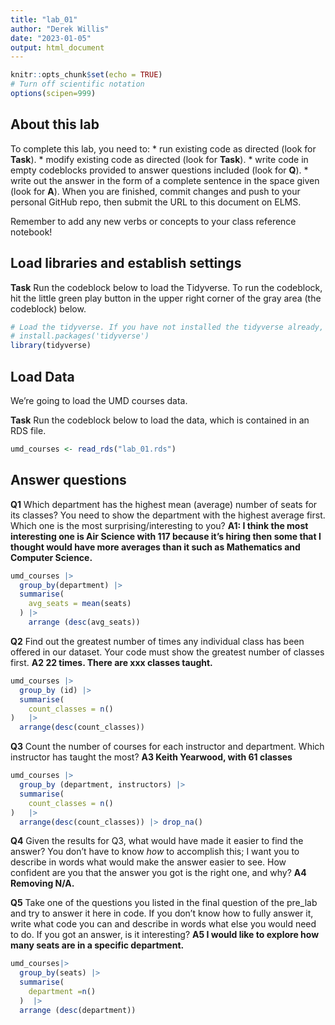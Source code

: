```yaml
---
title: "lab_01"
author: "Derek Willis"
date: "2023-01-05"
output: html_document
---
```


```r
knitr::opts_chunk$set(echo = TRUE)
# Turn off scientific notation
options(scipen=999)
```

## About this lab

To complete this lab, you need to: \* run existing code as directed (look for **Task**). \* modify existing code as directed (look for **Task**). \* write code in empty codeblocks provided to answer questions included (look for **Q**). \* write out the answer in the form of a complete sentence in the space given (look for **A**). When you are finished, commit changes and push to your personal GitHub repo, then submit the URL to this document on ELMS.

Remember to add any new verbs or concepts to your class reference notebook!

## Load libraries and establish settings

**Task** Run the codeblock below to load the Tidyverse. To run the codeblock, hit the little green play button in the upper right corner of the gray area (the codeblock) below.

```r
# Load the tidyverse. If you have not installed the tidyverse already, remove the # from the next line and run it first.  
# install.packages('tidyverse')
library(tidyverse)
```

## Load Data

We're going to load the UMD courses data.

**Task** Run the codeblock below to load the data, which is contained in an RDS file.

```r
umd_courses <- read_rds("lab_01.rds")
```

## Answer questions

**Q1** Which department has the highest mean (average) number of seats for its classes? You need to show the department with the highest average first. Which one is the most surprising/interesting to you? **A1: I think the most interesting one is Air Science with 117 because it's hiring then some that I thought would have more averages than it such as Mathematics and Computer Science.**

```r
umd_courses |>
  group_by(department) |>
  summarise(
    avg_seats = mean(seats)
  ) |>
    arrange (desc(avg_seats))
```

**Q2** Find out the greatest number of times any individual class has been offered in our dataset. Your code must show the greatest number of classes first. **A2 22 times. There are xxx classes taught.**

```r
umd_courses |>  
  group_by (id) |>
  summarise(
    count_classes = n()
)   |>
  arrange(desc(count_classes))
```

**Q3** Count the number of courses for each instructor and department. Which instructor has taught the most? **A3 Keith Yearwood, with 61 classes**

```r
umd_courses |>  
  group_by (department, instructors) |>
  summarise(
    count_classes = n()
)   |>
  arrange(desc(count_classes)) |> drop_na()
```

**Q4** Given the results for Q3, what would have made it easier to find the answer? You don't have to know *how* to accomplish this; I want you to describe in words what would make the answer easier to see. How confident are you that the answer you got is the right one, and why? **A4 Removing N/A.**

**Q5** Take one of the questions you listed in the final question of the pre_lab and try to answer it here in code. If you don't know how to fully answer it, write what code you can and describe in words what else you would need to do. If you got an answer, is it interesting? **A5 I would like to explore how many seats are in a specific department.**

```r
umd_courses|>
  group_by(seats) |>
  summarise(
    department =n()
  )  |>
  arrange (desc(department))
```
